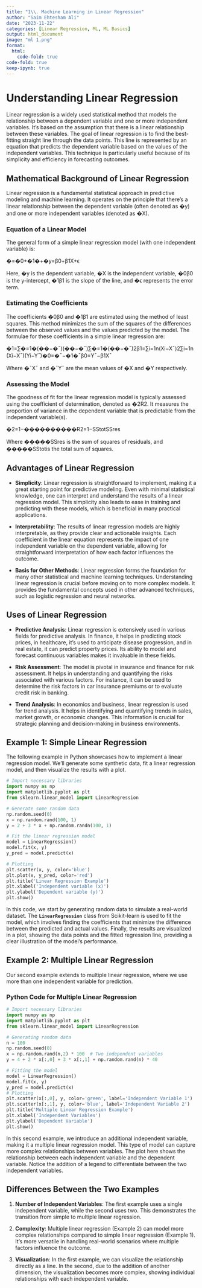 ```yaml
---
title: "1\\. Machine Learning in Linear Regression"
author: "Saim Ehtesham Ali"
date: "2023-11-22"
categories: [Linear Regression, ML, ML Basics]
output: html_document
image: "ml 1.png"
format:
  html:
    code-fold: true
code-fold: true
keep-ipynb: true
---
```


# **Understanding Linear Regression**

Linear regression is a widely used statistical method that models the relationship between a dependent variable and one or more independent variables. It's based on the assumption that there is a linear relationship between these variables. The goal of linear regression is to find the best-fitting straight line through the data points. This line is represented by an equation that predicts the dependent variable based on the values of the independent variables. This technique is particularly useful because of its simplicity and efficiency in forecasting outcomes.

## **Mathematical Background of Linear Regression**

Linear regression is a fundamental statistical approach in predictive modeling and machine learning. It operates on the principle that there's a linear relationship between the dependent variable (often denoted as �y) and one or more independent variables (denoted as �X).

### **Equation of a Linear Model**

The general form of a simple linear regression model (with one independent variable) is:

�=�0+�1�+�y=β0​+β1​X+ϵ

Here, �y is the dependent variable, �X is the independent variable, �0β0​ is the y-intercept, �1β1​ is the slope of the line, and �ϵ represents the error term.

### **Estimating the Coefficients**

The coefficients �0β0​ and �1β1​ are estimated using the method of least squares. This method minimizes the sum of the squares of the differences between the observed values and the values predicted by the model. The formulae for these coefficients in a simple linear regression are:

�1=∑�=1�(��−�ˉ)(��−�ˉ)∑�=1�(��−�ˉ)2β1​=∑i=1n​(Xi​−Xˉ)2∑i=1n​(Xi​−Xˉ)(Yi​−Yˉ)​ �0=�ˉ−�1�ˉβ0​=Yˉ−β1​Xˉ

Where �ˉXˉ and �ˉYˉ are the mean values of �X and �Y respectively.

### **Assessing the Model**

The goodness of fit for the linear regression model is typically assessed using the coefficient of determination, denoted as �2R2. It measures the proportion of variance in the dependent variable that is predictable from the independent variable(s).

�2=1−����������R2=1−SStot​SSres​​

Where �����SSres​ is the sum of squares of residuals, and �����SStot​ is the total sum of squares.

## **Advantages of Linear Regression**

-   **Simplicity**: Linear regression is straightforward to implement, making it a great starting point for predictive modeling. Even with minimal statistical knowledge, one can interpret and understand the results of a linear regression model. This simplicity also leads to ease in training and predicting with these models, which is beneficial in many practical applications.

-   **Interpretability**: The results of linear regression models are highly interpretable, as they provide clear and actionable insights. Each coefficient in the linear equation represents the impact of one independent variable on the dependent variable, allowing for straightforward interpretation of how each factor influences the outcome.

-   **Basis for Other Methods**: Linear regression forms the foundation for many other statistical and machine learning techniques. Understanding linear regression is crucial before moving on to more complex models. It provides the fundamental concepts used in other advanced techniques, such as logistic regression and neural networks.

## **Uses of Linear Regression**

-   **Predictive Analysis**: Linear regression is extensively used in various fields for predictive analysis. In finance, it helps in predicting stock prices, in healthcare, it's used to anticipate disease progression, and in real estate, it can predict property prices. Its ability to model and forecast continuous variables makes it invaluable in these fields.

-   **Risk Assessment**: The model is pivotal in insurance and finance for risk assessment. It helps in understanding and quantifying the risks associated with various factors. For instance, it can be used to determine the risk factors in car insurance premiums or to evaluate credit risk in banking.

-   **Trend Analysis**: In economics and business, linear regression is used for trend analysis. It helps in identifying and quantifying trends in sales, market growth, or economic changes. This information is crucial for strategic planning and decision-making in business environments.

## **Example 1: Simple Linear Regression**

The following example in Python showcases how to implement a linear regression model. We'll generate some synthetic data, fit a linear regression model, and then visualize the results with a plot.

```python
# Import necessary libraries
import numpy as np
import matplotlib.pyplot as plt
from sklearn.linear_model import LinearRegression

# Generate some random data
np.random.seed(0)
x = np.random.rand(100, 1)
y = 2 + 3 * x + np.random.randn(100, 1)

# Fit the linear regression model
model = LinearRegression()
model.fit(x, y)
y_pred = model.predict(x)

# Plotting
plt.scatter(x, y, color='blue')
plt.plot(x, y_pred, color='red')
plt.title('Linear Regression Example')
plt.xlabel('Independent variable (x)')
plt.ylabel('Dependent variable (y)')
plt.show()

```

In this code, we start by generating random data to simulate a real-world dataset. The **`LinearRegression`** class from Scikit-learn is used to fit the model, which involves finding the coefficients that minimize the difference between the predicted and actual values. Finally, the results are visualized in a plot, showing the data points and the fitted regression line, providing a clear illustration of the model's performance.

## **Example 2: Multiple Linear Regression**

Our second example extends to multiple linear regression, where we use more than one independent variable for prediction.

### **Python Code for Multiple Linear Regression**

```python
# Import necessary libraries
import numpy as np
import matplotlib.pyplot as plt
from sklearn.linear_model import LinearRegression

# Generating random data 
n = 100 
np.random.seed(0) 
x = np.random.rand(n,2) * 100  # Two independent variables 
y = 4 + 2 * x[:,0] + 3 * x[:,1] + np.random.rand(n) * 40  

# Fitting the model 
model = LinearRegression() 
model.fit(x, y) 
y_pred = model.predict(x) 
# Plotting  
plt.scatter(x[:,0], y, color='green', label='Independent Variable 1') 
plt.scatter(x[:,1], y, color='blue', label='Independent Variable 2') 
plt.title('Multiple Linear Regression Example') 
plt.xlabel('Independent Variables') 
plt.ylabel('Dependent Variable') 
plt.show()  
```

In this second example, we introduce an additional independent variable, making it a multiple linear regression model. This type of model can capture more complex relationships between variables. The plot here shows the relationship between each independent variable and the dependent variable. Notice the addition of a legend to differentiate between the two independent variables.

## **Differences Between the Two Examples**

1.  **Number of Independent Variables**: The first example uses a single independent variable, while the second uses two. This demonstrates the transition from simple to multiple linear regression.

2.  **Complexity**: Multiple linear regression (Example 2) can model more complex relationships compared to simple linear regression (Example 1). It's more versatile in handling real-world scenarios where multiple factors influence the outcome.

3.  **Visualization**: In the first example, we can visualize the relationship directly as a line. In the second, due to the addition of another dimension, the visualization becomes more complex, showing individual relationships with each independent variable.
